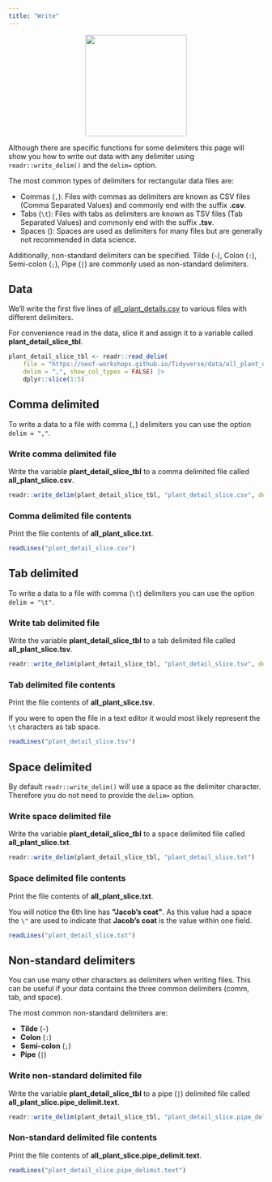 ```yaml
---
title: "Write"
---
```


<center>
![](images/readr_write.png){style="width:200px"}
</center>

Although there are specific functions for some delimiters this page will show you how to write out data with any delimiter using `readr::write_delim()` and the `delim=` option.

The most common types of delimiters for rectangular data files are:

- Commas (`,`): Files with commas as delimiters are known as CSV files (Comma Separated Values) and commonly end with the suffix __.csv__.
- Tabs (`\t`): Files with tabs as delimiters are known as TSV files (Tab Separated Values) and commonly end with the suffix __.tsv__.
- Spaces (` `): Spaces are used as delimiters for many files but are generally not recommended in data science.

Additionally, non-standard delimiters can be specified. Tilde (`~`), Colon (`:`), Semi-colon (`;`), Pipe (`|`) are commonly used as non-standard delimiters. 

## Data

We'll write the first five lines of [all_plant_details.csv](https://neof-workshops.github.io/Tidyverse/data/all_plant_details.csv) to various files with different delimiters.

For convenience read in the data, slice it and assign it to a variable called __plant_detail_slice_tbl__.

```r
plant_detail_slice_tbl <- readr::read_delim(
    file = "https://neof-workshops.github.io/Tidyverse/data/all_plant_details.csv",
    delim = ",", show_col_types = FALSE) |>
    dplyr::slice(1:5) 
```

## Comma delimited

To write a data to a file with comma (`,`) delimiters you can use the option `delim = ","`.

### Write comma delimited file

Write the variable __plant_detail_slice_tbl__ to a comma delimited file called __all_plant_slice.csv__.

```r
readr::write_delim(plant_detail_slice_tbl, "plant_detail_slice.csv", delim = ",")
```

### Comma delimited file contents

Print the file contents of __all_plant_slice.txt__.

```r
readLines("plant_detail_slice.csv")
```

## Tab delimited

To write a data to a file with comma (`\t`) delimiters you can use the option `delim = "\t"`.

### Write tab delimited file

Write the variable __plant_detail_slice_tbl__ to a tab delimited file called __all_plant_slice.tsv__.

```r
readr::write_delim(plant_detail_slice_tbl, "plant_detail_slice.tsv", delim = "\t")
```

### Tab delimited file contents

Print the file contents of __all_plant_slice.tsv__.

If you were to open the file in a text editor it would most likely represent the `\t` characters as tab space.

```r
readLines("plant_detail_slice.tsv")
```

## Space delimited

By default `readr::write_delim()` will use a space as the delimiter character.
Therefore you do not need to provide the `delim=` option.

### Write space delimited file

Write the variable __plant_detail_slice_tbl__ to a space delimited file called __all_plant_slice.txt__.

```r
readr::write_delim(plant_detail_slice_tbl, "plant_detail_slice.txt")
```

### Space delimited file contents

Print the file contents of __all_plant_slice.txt__.

You will notice the 6th line has __\"Jacob's coat\"__. As this value had a space the `\"` are used to indicate that __Jacob's coat__ is the value within one field. 

```r
readLines("plant_detail_slice.txt")
```

## Non-standard delimiters

You can use many other characters as delimiters when writing files.
This can be useful if your data contains the three common delimiters (comm, tab, and space).

The most common non-standard delimiters are:

- __Tilde__ (`~`)
- __Colon__ (`:`)
- __Semi-colon__ (`;`)
- __Pipe__ (`|`)

### Write non-standard delimited file

Write the variable __plant_detail_slice_tbl__ to a pipe (`|`) delimited file called __all_plant_slice.pipe_delimit.text__.

```r
readr::write_delim(plant_detail_slice_tbl, "plant_detail_slice.pipe_delimit.text", delim = "|")
```

### Non-standard delimited file contents

Print the file contents of __all_plant_slice.pipe_delimit.text__.

```r
readLines("plant_detail_slice.pipe_delimit.text")
```
